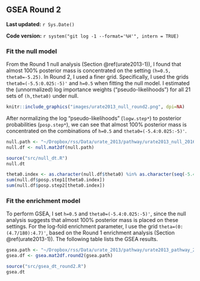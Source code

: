 ## GSEA Round 2 {#urate2013-2}

**Last updated:** `r Sys.Date()`

**Code version:** `r system("git log -1 --format='%H'", intern = TRUE)`

### Fit the null model

From the Round 1 null analysis (Section \@ref(urate2013-1)), I found that almost 100% posterior mass is concentrated on the setting `(h=0.5, theta0=-5.25)`. In Round 2, I used a finer grid. Specifically, I used the grids `theta0=(-5.5:0.025:-5)'` and `h=0.5` when fitting the null model. I estimated the (unnormalized) log importance weights ("pseudo-likelihoods") for all 21 sets of `(h,theta0)` under null.

```r
knitr::include_graphics("images/urate2013_null_round2.png", dpi=NA)
```

After normalizing the log "pseudo-likelihoods" (`logw.step*`) to posterior probabilities (`posp.step*`), we can see that almost 100% posterior mass is concentrated on the combinations of `h=0.5` and `theta0=(-5.4:0.025:-5)'`.
```r
null.path <- "~/Dropbox/rss/Data/urate_2013/pathway/urate2013_null_201609.mat"
null.df <- null.mat2df(null.path)
```

```r
source("src/null_dt.R")
null.dt
```

```r
theta0.index <- as.character(null.df$theta0) %in% as.character(seq(-5.4,-5,by=0.025)) 
sum(null.df$posp.step1[theta0.index]) 
sum(null.df$posp.step2[theta0.index]) 
```

### Fit the enrichment model

To perform GSEA, I set `h=0.5` and `theta0=(-5.4:0.025:-5)'`, since the null analysis suggests that almost 100% posterior mass is placed on these settings. For the log-fold enrichment parameter, I use the grid `theta=(0:(4.7/180):4.7)'`, based on the Round 1 enrichment analysis (Section \@ref(urate2013-1)). The following table lists the GSEA results. 
```r
gsea.path <- "~/Dropbox/rss/Data/urate_2013/pathway/urate2013_pathway_201609.mat"
gsea.df <- gsea.mat2df.round2(gsea.path) 
```

```r
source("src/gsea_dt_round2.R")
gsea.dt
```